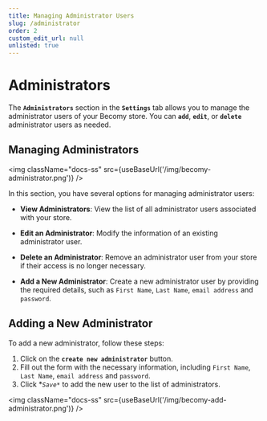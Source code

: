 ```yaml
---
title: Managing Administrator Users
slug: /administrator
order: 2
custom_edit_url: null
unlisted: true
---
```



# Administrators

The **`Administrators`** section in the **`Settings`** tab allows you to manage the administrator users of your Becomy store. You can **`add`**, **`edit`**, or **`delete`** administrator users as needed.

## Managing Administrators


<img className="docs-ss" src={useBaseUrl('/img/becomy-administrator.png')} />

In this section, you have several options for managing administrator users:

- **View Administrators**: View the list of all administrator users associated with your store. 

- **Edit an Administrator**: Modify the information of an existing administrator user.

- **Delete an Administrator**: Remove an administrator user from your store if their access is no longer necessary.

- **Add a New Administrator**: Create a new administrator user by providing the required details, such as `First Name`, `Last Name`, `email address` and `password`.

## Adding a New Administrator

To add a new administrator, follow these steps:

1. Click on the **`create new administrator`** button.
2. Fill out the form with the necessary information, including `First Name`, `Last Name`, `email address` and `password`.
3. Click **`Save*`* to add the new user to the list of administrators.

<img className="docs-ss" src={useBaseUrl('/img/becomy-add-administrator.png')} />



